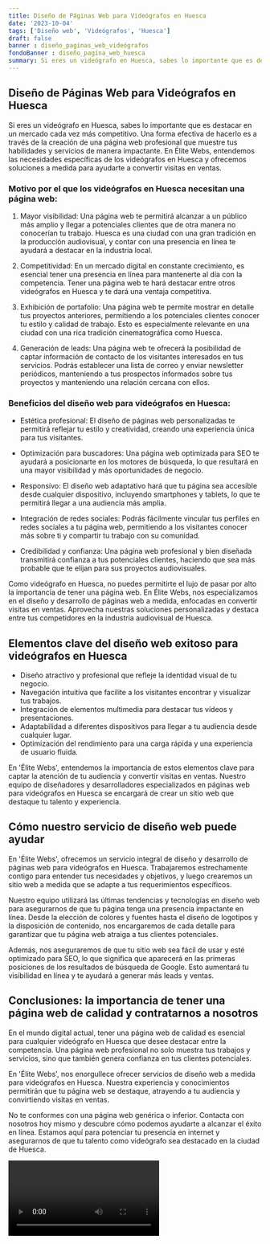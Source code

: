 ```yaml
---
title: Diseño de Páginas Web para Videógrafos en Huesca
date: '2023-10-04'
tags: ['Diseño web', 'Videógrafos', 'Huesca']
draft: false
banner : diseño_paginas_web_videógrafos
fondoBanner : diseño_pagina_web_huesca
summary: Si eres un videógrafo en Huesca, sabes lo importante que es destacar en un mercado cada vez más competitivo. Una forma efectiva de hacerlo es a través de la creación de una página web profesional que muestre tus habilidades y servicios de manera impactante. En Élite Webs, entendemos las necesidades específicas de los videógrafos en Huesca y ofrecemos soluciones a medida para ayudarte a convertir visitas en ventas.
---
```


## Diseño de Páginas Web para Videógrafos en Huesca

Si eres un videógrafo en Huesca, sabes lo importante que es destacar en un mercado cada vez más competitivo. Una forma efectiva de hacerlo es a través de la creación de una página web profesional que muestre tus habilidades y servicios de manera impactante. En Élite Webs, entendemos las necesidades específicas de los videógrafos en Huesca y ofrecemos soluciones a medida para ayudarte a convertir visitas en ventas.

### Motivo por el que los videógrafos en Huesca necesitan una página web:

1. Mayor visibilidad: Una página web te permitirá alcanzar a un público más amplio y llegar a potenciales clientes que de otra manera no conocerían tu trabajo. Huesca es una ciudad con una gran tradición en la producción audiovisual, y contar con una presencia en línea te ayudará a destacar en la industria local.

2. Competitividad: En un mercado digital en constante crecimiento, es esencial tener una presencia en línea para mantenerte al día con la competencia. Tener una página web te hará destacar entre otros videógrafos en Huesca y te dará una ventaja competitiva.

3. Exhibición de portafolio: Una página web te permite mostrar en detalle tus proyectos anteriores, permitiendo a los potenciales clientes conocer tu estilo y calidad de trabajo. Esto es especialmente relevante en una ciudad con una rica tradición cinematográfica como Huesca.

4. Generación de leads: Una página web te ofrecerá la posibilidad de captar información de contacto de los visitantes interesados en tus servicios. Podrás establecer una lista de correo y enviar newsletter periódicos, manteniendo a tus prospectos informados sobre tus proyectos y manteniendo una relación cercana con ellos.

### Beneficios del diseño web para videógrafos en Huesca:

- Estética profesional: El diseño de páginas web personalizadas te permitirá reflejar tu estilo y creatividad, creando una experiencia única para tus visitantes.

- Optimización para buscadores: Una página web optimizada para SEO te ayudará a posicionarte en los motores de búsqueda, lo que resultará en una mayor visibilidad y más oportunidades de negocio.

- Responsivo: El diseño web adaptativo hará que tu página sea accesible desde cualquier dispositivo, incluyendo smartphones y tablets, lo que te permitirá llegar a una audiencia más amplia.

- Integración de redes sociales: Podrás fácilmente vincular tus perfiles en redes sociales a tu página web, permitiendo a los visitantes conocer más sobre ti y compartir tu trabajo con su comunidad.

- Credibilidad y confianza: Una página web profesional y bien diseñada transmitirá confianza a tus potenciales clientes, haciendo que sea más probable que te elijan para sus proyectos audiovisuales.

Como videógrafo en Huesca, no puedes permitirte el lujo de pasar por alto la importancia de tener una página web. En Élite Webs, nos especializamos en el diseño y desarrollo de páginas web a medida, enfocadas en convertir visitas en ventas. Aprovecha nuestras soluciones personalizadas y destaca entre tus competidores en la industria audiovisual de Huesca.

<GifSeo />

<Cta />

## Elementos clave del diseño web exitoso para videógrafos en Huesca

- Diseño atractivo y profesional que refleje la identidad visual de tu negocio.
- Navegación intuitiva que facilite a los visitantes encontrar y visualizar tus trabajos.
- Integración de elementos multimedia para destacar tus vídeos y presentaciones.
- Adaptabilidad a diferentes dispositivos para llegar a tu audiencia desde cualquier lugar.
- Optimización del rendimiento para una carga rápida y una experiencia de usuario fluida.

En 'Élite Webs', entendemos la importancia de estos elementos clave para captar la atención de tu audiencia y convertir visitas en ventas. Nuestro equipo de diseñadores y desarrolladores especializados en páginas web para videógrafos en Huesca se encargará de crear un sitio web que destaque tu talento y experiencia.

## Cómo nuestro servicio de diseño web puede ayudar

En 'Élite Webs', ofrecemos un servicio integral de diseño y desarrollo de páginas web para videógrafos en Huesca. Trabajaremos estrechamente contigo para entender tus necesidades y objetivos, y luego crearemos un sitio web a medida que se adapte a tus requerimientos específicos.

Nuestro equipo utilizará las últimas tendencias y tecnologías en diseño web para asegurarnos de que tu página tenga una presencia impactante en línea. Desde la elección de colores y fuentes hasta el diseño de logotipos y la disposición de contenido, nos encargaremos de cada detalle para garantizar que tu página web atraiga a tus clientes potenciales.

Además, nos aseguraremos de que tu sitio web sea fácil de usar y esté optimizado para SEO, lo que significa que aparecerá en las primeras posiciones de los resultados de búsqueda de Google. Esto aumentará tu visibilidad en línea y te ayudará a generar más leads y ventas.

## Conclusiones: la importancia de tener una página web de calidad y contratarnos a nosotros

En el mundo digital actual, tener una página web de calidad es esencial para cualquier videógrafo en Huesca que desee destacar entre la competencia. Una página web profesional no solo muestra tus trabajos y servicios, sino que también genera confianza en tus clientes potenciales.

En 'Élite Webs', nos enorgullece ofrecer servicios de diseño web a medida para videógrafos en Huesca. Nuestra experiencia y conocimientos permitirán que tu página web se destaque, atrayendo a tu audiencia y convirtiendo visitas en ventas.

No te conformes con una página web genérica o inferior. Contacta con nosotros hoy mismo y descubre cómo podemos ayudarte a alcanzar el éxito en línea. Estamos aquí para potenciar tu presencia en internet y asegurarnos de que tu talento como videógrafo sea destacado en la ciudad de Huesca.

<Video />

<CtaBot job='Videógrafos' city='Huesca'/>

<Gmaps query='Huesca+españa+maps' />